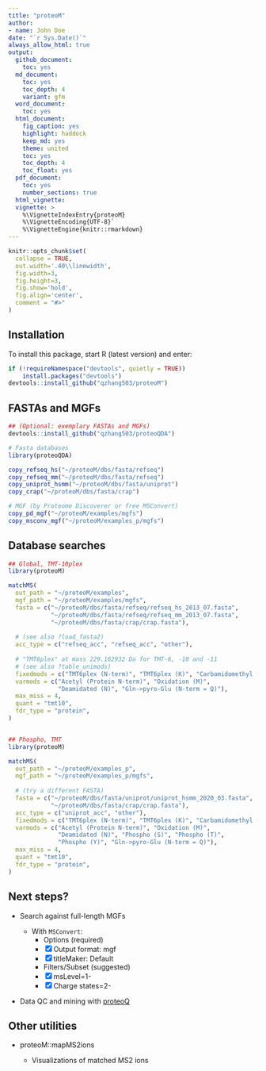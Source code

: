 ```yaml
---
title: "proteoM"
author:
- name: John Doe
date: "`r Sys.Date()`"
always_allow_html: true
output:
  github_document:
    toc: yes
  md_document:
    toc: yes
    toc_depth: 4
    variant: gfm
  word_document:
    toc: yes
  html_document:
    fig_caption: yes
    highlight: haddock
    keep_md: yes
    theme: united
    toc: yes
    toc_depth: 4
    toc_float: yes
  pdf_document:
    toc: yes
    number_sections: true
  html_vignette: 
  vignette: >
    %\VignetteIndexEntry{proteoM}
    %\VignetteEncoding{UTF-8}`
    %\VignetteEngine{knitr::rmarkdown}
---
```


```r
knitr::opts_chunk$set(
  collapse = TRUE,
  out.width='.40\\linewidth',
  fig.width=3,
  fig.height=3,
  fig.show='hold',
  fig.align='center',
  comment = "#>"
)
```


## Installation

To install this package, start R (latest version) and enter:

```r
if (!requireNamespace("devtools", quietly = TRUE))
    install.packages("devtools")
devtools::install_github("qzhang503/proteoM")
```


## FASTAs and MGFs

``` r
## (Optional: exemplary FASTAs and MGFs)
devtools::install_github("qzhang503/proteoQDA")

# Fasta databases
library(proteoQDA)

copy_refseq_hs("~/proteoM/dbs/fasta/refseq")
copy_refseq_mm("~/proteoM/dbs/fasta/refseq")
copy_uniprot_hsmm("~/proteoM/dbs/fasta/uniprot")
copy_crap("~/proteoM/dbs/fasta/crap")

# MGF (by Proteome Discoverer or free MSConvert)
copy_pd_mgf("~/proteoM/examples/mgfs")
copy_msconv_mgf("~/proteoM/examples_p/mgfs")

```



## Database searches

``` r
## Global, TMT-10plex
library(proteoM)

matchMS(
  out_path = "~/proteoM/examples", 
  mgf_path = "~/proteoM/examples/mgfs",
  fasta = c("~/proteoM/dbs/fasta/refseq/refseq_hs_2013_07.fasta", 
            "~/proteoM/dbs/fasta/refseq/refseq_mm_2013_07.fasta", 
            "~/proteoM/dbs/fasta/crap/crap.fasta"), 
  
  # (see also ?load_fasta2)
  acc_type = c("refseq_acc", "refseq_acc", "other"), 
  
  # "TMT6plex" at mass 229.162932 Da for TMT-6, -10 and -11 
  # (see also ?table_unimods)
  fixedmods = c("TMT6plex (N-term)", "TMT6plex (K)", "Carbamidomethyl (C)"),
  varmods = c("Acetyl (Protein N-term)", "Oxidation (M)",
              "Deamidated (N)", "Gln->pyro-Glu (N-term = Q)"),
  max_miss = 4, 
  quant = "tmt10", 
  fdr_type = "protein", 
)


## Phospho, TMT
library(proteoM)

matchMS(
  out_path = "~/proteoM/examples_p", 
  mgf_path = "~/proteoM/examples_p/mgfs",
  
  # (try a different FASTA)
  fasta = c("~/proteoM/dbs/fasta/uniprot/uniprot_hsmm_2020_03.fasta", 
            "~/proteoM/dbs/fasta/crap/crap.fasta"), 
  acc_type = c("uniprot_acc", "other"), 
  fixedmods = c("TMT6plex (N-term)", "TMT6plex (K)", "Carbamidomethyl (C)"), 
  varmods = c("Acetyl (Protein N-term)", "Oxidation (M)", 
              "Deamidated (N)", "Phospho (S)", "Phospho (T)", 
              "Phospho (Y)", "Gln->pyro-Glu (N-term = Q)"), 
  max_miss = 4, 
  quant = "tmt10", 
  fdr_type = "protein", 
)
```

## Next steps?

- Search against full-length MGFs

  - With `MSConvert`:
    - Options (required)
    - [x] Output format: mgf
    - [x] titleMaker: Default
    - Filters/Subset (suggested)
    - [x] msLevel=1-
    - [x] Charge states=2-

- Data QC and mining with [proteoQ](https://github.com/qzhang503/proteoQ/)

## Other utilities

- proteoM::mapMS2ions 

  - Visualizations of matched MS2 ions
